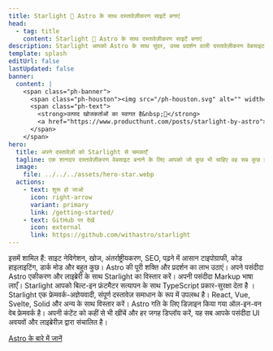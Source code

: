 ```yaml
---
title: Starlight 🌟 Astro के साथ दस्तावेज़ीकरण साइटें बनाएं
head:
  - tag: title
    content: Starlight 🌟 Astro के साथ दस्तावेज़ीकरण साइटें बनाएं
description: Starlight आपको Astro के साथ सुंदर, उच्च प्रदर्शन वाली दस्तावेज़ीकरण वेबसाइट बनाने में मदद करता है।
template: splash
editUrl: false
lastUpdated: false
banner:
  content: |
    <span class="ph-banner">
      <span class="ph-houston"><img src="/ph-houston.svg" alt="" width="72" height="72"/></span>
      <span class="ph-text">
        <strong>उत्पाद खोजकर्ताओं का स्वागत है&nbsp;👋</strong>
        <a href="https://www.producthunt.com/posts/starlight-by-astro">हम अभी लाइव हैं!</a>
      </span>
    </span>
hero:
  title: अपने दस्तावेज़ों को Starlight से चमकाएँ
  tagline: एक शानदार दस्तावेज़ीकरण वेबसाइट बनाने के लिए आपको जो कुछ भी चाहिए वह सब कुछ इधर हैं। तेज़, अभिगम्य और उपयोग में आसान।
  image:
    file: ../../../assets/hero-star.webp
  actions:
    - text: शुरू हो जाओ
      icon: right-arrow
      variant: primary
      link: /getting-started/
    - text: GitHub पर देखें
      icon: external
      link: https://github.com/withastro/starlight
---
```



<CardGrid stagger>
	<Card title="दस्तावेज़ीकरण जो प्रसन्न करता है" icon="open-book">
		इसमें शामिल हैं: साइट नेविगेशन, खोज, अंतर्राष्ट्रीयकरण, SEO, पढ़ने में आसान टाइपोग्राफी, कोड हाइलाइटिंग,
    डार्क मोड और बहुत कुछ।
	</Card>
	<Card title="Astro द्वारा संचालित" icon="rocket">
    Astro की पूरी शक्ति और प्रदर्शन का लाभ उठाएं। अपने पसंदीदा Astro एकीकरण और लाइब्रेरी के साथ
    Starlight का विस्तार करें।
	</Card>
	<Card title="Markdown, Markdoc, and MDX" icon="document">
    अपनी पसंदीदा Markup भाषा लाएँ। Starlight आपको बिल्ट-इन फ्रंटमैटर सत्यापन के साथ TypeScript
    प्रकार-सुरक्षा देता है ।
	</Card>
	<Card title="Bring your own UI components" icon="puzzle">
    Starlight एक फ्रेमवर्क-अज्ञेयवादी, संपूर्ण दस्तावेज़ समाधान के रूप में उपलब्ध है। React, Vue,
    Svelte, Solid और अन्य के साथ विस्तार करें।
	</Card>
</CardGrid>

<AboutAstro title="Brought to you by">
Astro गति के लिए डिज़ाइन किया गया ऑल-इन-वन वेब फ्रेमवर्क है।
अपनी कंटेंट को कहीं से भी खींचें और हर जगह डिप्लॉय करें, यह सब आपके पसंदीदा UI अवयवों और लाइब्रेरीज़ द्वारा संचालित है।

[Astro के बारे में जानें](https://astro.build/)

</AboutAstro>
